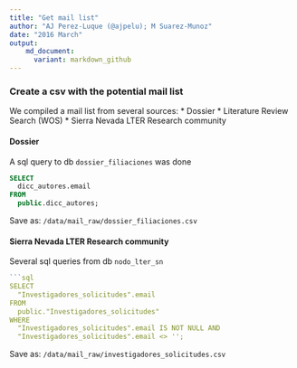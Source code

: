 ```yaml
---
title: "Get mail list"
author: "AJ Perez-Luque (@ajpelu); M Suarez-Munoz"
date: "2016 March"
output:  
    md_document:
      variant: markdown_github
---
```


### Create a csv with the potential mail list 

We compiled a mail list from several sources: 
* Dossier
* Literature Review Search (WOS)
* Sierra Nevada LTER Research community

#### Dossier
A sql query to db `dossier_filiaciones` was done

```sql
SELECT 
  dicc_autores.email
FROM 
  public.dicc_autores;
```
Save as: `/data/mail_raw/dossier_filiaciones.csv`

#### Sierra Nevada LTER Research community

Several sql queries from db `nodo_lter_sn`

```r
```sql 
SELECT 
  "Investigadores_solicitudes".email
FROM 
  public."Investigadores_solicitudes" 
WHERE 
  "Investigadores_solicitudes".email IS NOT NULL AND
  "Investigadores_solicitudes".email <> '';
``` 

Save as: `/data/mail_raw/investigadores_solicitudes.csv`

